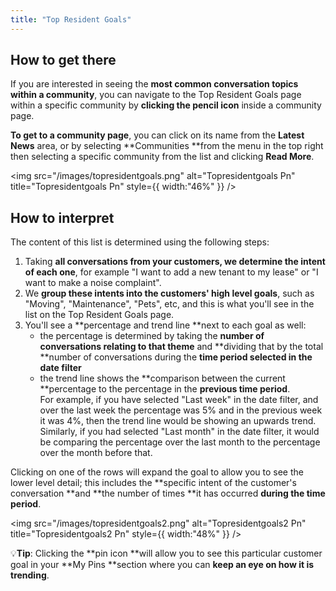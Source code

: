 ```yaml
---
title: "Top Resident Goals"
---
```


## **How to get there**

If you are interested in seeing the **most common conversation topics within a community**, you can navigate to the Top Resident Goals page within a specific community by **clicking the pencil icon** inside a community page.

**To get to a community page**, you can click on its name from the **Latest News** area, or by selecting **Communities **from the menu in the top right then selecting a specific community from the list and clicking **Read More**.

<img
  src="/images/topresidentgoals.png"
  alt="Topresidentgoals Pn"
  title="Topresidentgoals Pn"
  style={{ width:"46%" }}
/>

## **How to interpret**

The content of this list is determined using the following steps:

1. Taking **all conversations from your customers, we determine the intent of each one**, for example "I want to add a new tenant to my lease" or "I want to make a noise complaint".
2. We **group these intents into the customers' high level goals**, such as "Moving", "Maintenance", "Pets", etc, and this is what you'll see in the list on the Top Resident Goals page.
3. You'll see a **percentage and trend line **next to each goal as well:
   - the percentage is determined by taking the **number of conversations relating to that theme** and **dividing that by the total **number of conversations during the **time period selected in the date filter**
   - the trend line shows the **comparison between the current **percentage to the percentage in the **previous time period**. \
     For example, if you have selected "Last week" in the date filter, and over the last week the percentage was 5% and in the previous week it was 4%, then the trend line would be showing an upwards trend. Similarly, if you had selected "Last month" in the date filter, it would be comparing the percentage over the last month to the percentage over the month before that.

Clicking on one of the rows will expand the goal to allow you to see the lower level detail; this includes the **specific intent of the customer's conversation **and **the number of times **it has occurred **during the time period**.

<img
  src="/images/topresidentgoals2.png"
  alt="Topresidentgoals2 Pn"
  title="Topresidentgoals2 Pn"
  style={{ width:"48%" }}
/>

💡**Tip**: Clicking the **pin icon **will allow you to see this particular customer goal in your **My Pins **section where you can **keep an eye on how it is trending**.